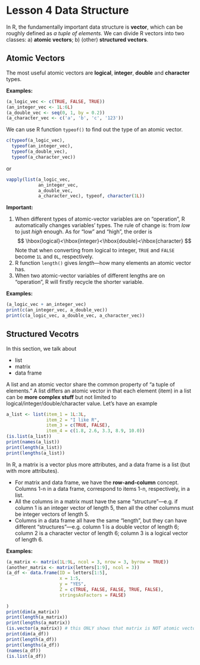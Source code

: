# Lesson 4 Data Structure {#L4}

In R, the fundamentally important data structure is **vector**, which can be roughly defined as *a tuple of elements.* We can divide R vectors into two classes: a) **atomic vectors**; b) (other) **structured vectors**.

## Atomic Vectors

The most useful atomic vectors are **logical**, **integer**, **double** and **character** types.

**Examples:**
```r
(a_logic_vec <- c(TRUE, FALSE, TRUE))
(an_integer_vec <- 1L:6L)
(a_double_vec <- seq(0, 1, by = 0.2))
(a_character_vec <- c('a', 'b', 'c', '123'))
```

We can use R function `typeof()` to find out the type of an atomic vector.
```r
c(typeof(a_logic_vec), 
  typeof(an_integer_vec), 
  typeof(a_double_vec),
  typeof(a_character_vec))
```
or
```r
vapply(list(a_logic_vec, 
            an_integer_vec, 
            a_double_vec, 
            a_character_vec), typeof, character(1L))
```

**Important:**

1. When different types of atomic-vector variables are on "operation", R automatically changes variables' types. The rule of change is: from *low* to just *high* enough. As for "low" and "high", the order is
$$
\hbox{logical}<\hbox{integer}<\hbox{double}<\hbox{character}
$$
Note that when converting from logical to integer, `TRUE` and `FALSE` become `1L` and `0L`, respectively.
1. R function `length()` gives *length*---how many elements an atomic vector has.
1. When two atomic-vector variables of different lengths are on "operation", R will firstly recycle the shorter variable. 

**Examples:**
```r
(a_logic_vec + an_integer_vec)
print(c(an_integer_vec, a_double_vec))
print(c(a_logic_vec, a_double_vec, a_character_vec))
```

## Structured Vecotrs

In this section, we talk about

- list
- matrix
- data frame

A list and an atomic vector share the common property of "a tuple of elements." A list differs an atomic vector in that each element (item) in a list can be **more complex stuff** but not limited to logical/integer/double/character value. Let's have an example
```r
a_list <- list(item_1 = 1L:3L,
               item_2 = "I like R",
               item_3 = c(TRUE, FALSE),
               item_4 = c(1.8, 2.6, 3.3, 8.9, 10.0))
(is.list(a_list))
print(names(a_list))
print(length(a_list))
print(lengths(a_list))
```

In R, a matrix is a vector plus more attributes, and a data frame is a list (but with more attributes). 

- For matrix and data frame, we have the **row-and-column** concept. Columns 1-n in a data frame, correspond to items 1-n, respectively, in a list.
- All the columns in a matrix must have the same "structure"---e.g. if column 1 is an integer vector of length 5, then all the other columns must be integer vectors of length 5.
- Columns in a data frame all have the same "length", but they can have different "structures"---e.g. column 1 is a double vector of length 6; column 2 is a character vector of length 6; column 3 is a logical vector of length 6.

**Examples:**
```r
(a_matrix <- matrix(1L:9L, ncol = 3, nrow = 3, byrow = TRUE))
(another_matrix <- matrix(letters[1:9], ncol = 3))
(a_df <- data.frame(ID = letters[1:5],
                    x = 1:5,
                    y = "YES",
                    Z = c(TRUE, FALSE, FALSE, TRUE, FALSE),
                    stringsAsFactors = FALSE)
  
)
print(dim(a_matrix))
print(length(a_matrix))
print(lengths(a_matrix))
(is.vector(a_matrix)) # this ONLY shows that matrix is NOT atomic vector
print(dim(a_df))
print(length(a_df))
print(lengths(a_df))
(names(a_df))
(is.list(a_df))
```

